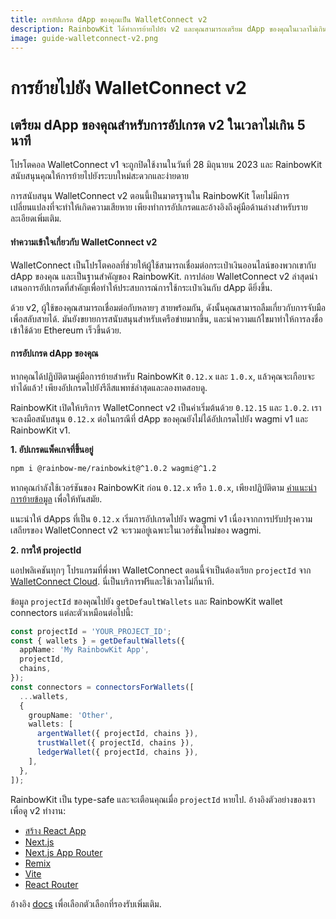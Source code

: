 ```yaml
---
title: การอัปเกรด dApp ของคุณเป็น WalletConnect v2
description: RainbowKit ได้ทำการย้ายไปยัง v2 และคุณสามารถเตรียม dApp ของคุณในเวลาไม่เกิน 5 นาที
image: guide-walletconnect-v2.png
---
```


# การย้ายไปยัง WalletConnect v2

## เตรียม dApp ของคุณสำหรับการอัปเกรด v2 ในเวลาไม่เกิน 5 นาที

โปรโตคอล WalletConnect v1 จะถูกปิดใช้งานในวันที่ 28 มิถุนายน 2023 และ RainbowKit สนับสนุนคุณให้การย้ายไปยังระบบใหม่สะดวกและง่ายดาย

การสนับสนุน WalletConnect v2 ตอนนี้เป็นมาตรฐานใน RainbowKit โดยไม่มีการเปลี่ยนแปลงที่จะทำให้เกิดความเสียหาย เพียงทำการอัปเกรดและอ้างอิงถึงคู่มือด้านล่างสำหรับรายละเอียดเพิ่มเติม.

#### ทำความเข้าใจเกี่ยวกับ WalletConnect v2

WalletConnect เป็นโปรโตคอลที่ช่วยให้ผู้ใช้สามารถเชื่อมต่อกระเป๋าเงินออนไลน์ของพวกเขากับ dApp ของคุณ และเป็นฐานสำคัญของ RainbowKit. การปล่อย WalletConnect v2 ล่าสุดนำเสนอการอัปเกรดที่สำคัญเพื่อทำให้ประสบการณ์การใช้กระเป๋าเงินกับ dApp ดียิ่งขึ้น.

ด้วย v2, ผู้ใช้ของคุณสามารถเชื่อมต่อกับหลายๆ สายพร้อมกัน, ดังนั้นคุณสามารถลืมเกี่ยวกับการจับมือเพื่อสลับสายได้. มันยังขยายการสนับสนุนสำหรับเครือข่ายมากขึ้น, และนำความแก้ไขมาทำให้การลงชื่อเข้าใช้ด้วย Ethereum เร็วขึ้นด้วย.

#### การอัปเกรด dApp ของคุณ

หากคุณได้ปฏิบัติตามคู่มือการย้ายสำหรับ RainbowKit `0.12.x` และ `1.0.x`, แล้วคุณจะเกือบจะทำได้แล้ว! เพียงอัปเกรดไปยังรีลีสแพทช์ล่าสุดและลองทดสอบดู.

RainbowKit เปิดให้บริการ WalletConnect v2 เป็นค่าเริ่มต้นด้วย `0.12.15` และ `1.0.2`. เราจะลงมือสนับสนุน `0.12.x` ต่อในกรณีที่ dApp ของคุณยังไม่ได้อัปเกรดไปยัง wagmi v1 และ RainbowKit v1.

**1. อัปเกรดแพ็คเกจที่ขึ้นอยู่**

```bash
npm i @rainbow-me/rainbowkit@^1.0.2 wagmi@^1.2
```

หากคุณกำลังใช้เวอร์ชันของ RainbowKit ก่อน `0.12.x` หรือ `1.0.x`, เพียงปฏิบัติตาม [คำแนะนำการย้ายข้อมูล](/docs/migration-guide) เพื่อให้ทันสมัย.

แนะนำให้ dApps ที่เป็น `0.12.x` เริ่มการอัปเกรดไปยัง wagmi v1 เนื่องจากการปรับปรุงความเสถียรของ WalletConnect v2 จะรวมอยู่เฉพาะในเวอร์ชั่นใหม่ของ wagmi.

**2. การให้ projectId**

แอปพลิเคชันทุกๆ โปรแกรมที่พึ่งพา WalletConnect ตอนนี้จำเป็นต้องเรียก `projectId` จาก [WalletConnect Cloud](https://cloud.walletconnect.com/). นี่เป็นบริการฟรีและใช้เวลาไม่กี่นาที.

ข้อมูล `projectId` ของคุณไปยัง `getDefaultWallets` และ RainbowKit wallet connectors แต่ละตัวเหมือนต่อไปนี้:

```ts
const projectId = 'YOUR_PROJECT_ID';
const { wallets } = getDefaultWallets({
  appName: 'My RainbowKit App',
  projectId,
  chains,
});
const connectors = connectorsForWallets([
  ...wallets,
  {
    groupName: 'Other',
    wallets: [
      argentWallet({ projectId, chains }),
      trustWallet({ projectId, chains }),
      ledgerWallet({ projectId, chains }),
    ],
  },
]);
```

RainbowKit เป็น type-safe และจะเตือนคุณเมื่อ `projectId` หายไป. อ้างอิงตัวอย่างของเราเพื่อดู v2 ทำงาน:

- [สร้าง React App](https://codesandbox.io/p/sandbox/github/rainbow-me/rainbowkit/tree/main/examples/with-create-react-app)
- [Next.js](https://codesandbox.io/p/sandbox/github/rainbow-me/rainbowkit/tree/main/examples/with-next)
- [Next.js App Router](https://codesandbox.io/p/sandbox/github/rainbow-me/rainbowkit/tree/main/examples/with-next-app)
- [Remix](https://codesandbox.io/p/sandbox/github/rainbow-me/rainbowkit/tree/main/examples/with-remix)
- [Vite](https://codesandbox.io/p/sandbox/github/rainbow-me/rainbowkit/tree/main/examples/with-vite)
- [React Router](https://codesandbox.io/p/sandbox/github/rainbow-me/rainbowkit/tree/main/examples/with-react-router)

อ้างอิง [docs](https://www.rainbowkit.com/docs/custom-wallet-list#walletconnect) เพื่อเลือกตัวเลือกที่รองรับเพิ่มเติม.
